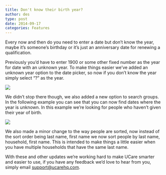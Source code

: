 ```yaml
---
title: Don't know their birth year?
author: des
type: post
date: 2014-09-17
categories: Features
---
```


Every now and then do you need to enter a date but don’t know the year, maybe it’s someone’s birthday or it’s just an anniversary date for renewing a qualification.

Previously you’d have to enter 1900 or some other fixed number as the year for date with an unknown year. To make things easier we’ve added an unknown year option to the date picker, so now if you don’t know the year simply select “?” as the year.

![](date-unknown-year.png)

We didn’t stop there though, we also added a new option to search groups. In the following example you can see that you can now find dates where the year is unknown. In this example we’re looking for people who haven’t given their year of birth.

![](date-find-unknown-year.png)

We also made a minor change to the way people are sorted, now instead of the sort order being last name, first name we now sort people by last name, household, first name. This is intended to make things a little easier when you have multiple households that have the same last name.

With these and other updates we’re working hard to make UCare smarter and easier to use, if you have any feedback we’d love to hear from you, simply email support@ucarehq.com.
